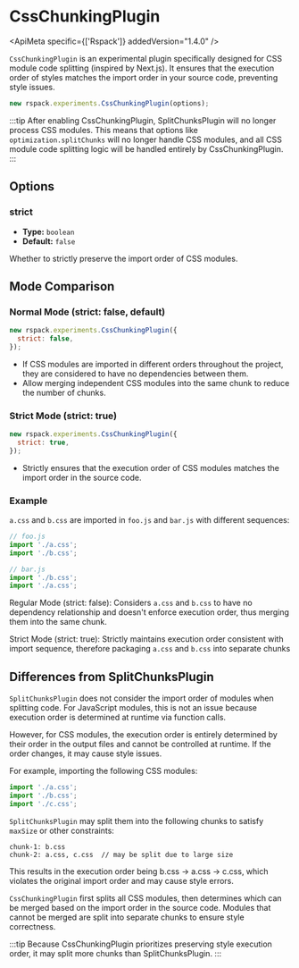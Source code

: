 
# CssChunkingPlugin

<ApiMeta specific={['Rspack']} addedVersion="1.4.0" />

`CssChunkingPlugin` is an experimental plugin specifically designed for CSS module code splitting (inspired by Next.js).
It ensures that the execution order of styles matches the import order in your source code, preventing style issues.

```js
new rspack.experiments.CssChunkingPlugin(options);
```

:::tip
After enabling CssChunkingPlugin, SplitChunksPlugin will no longer process CSS modules.
This means that options like `optimization.splitChunks` will no longer handle CSS modules, and all CSS module code splitting logic will be handled entirely by CssChunkingPlugin.
:::

## Options

### strict

- **Type:** `boolean`
- **Default:** `false`

Whether to strictly preserve the import order of CSS modules.

## Mode Comparison

### Normal Mode (strict: false, default)

```js
new rspack.experiments.CssChunkingPlugin({
  strict: false,
});
```

- If CSS modules are imported in different orders throughout the project, they are considered to have no dependencies between them.
- Allow merging independent CSS modules into the same chunk to reduce the number of chunks.

### Strict Mode (strict: true)

```js
new rspack.experiments.CssChunkingPlugin({
  strict: true,
});
```

- Strictly ensures that the execution order of CSS modules matches the import order in the source code.

### Example

`a.css` and `b.css` are imported in `foo.js` and `bar.js` with different sequences:

```js
// foo.js
import './a.css';
import './b.css';

// bar.js
import './b.css';
import './a.css';
```

Regular Mode (strict: false): Considers `a.css` and `b.css` to have no dependency relationship and doesn't enforce execution order, thus merging them into the same chunk.

Strict Mode (strict: true): Strictly maintains execution order consistent with import sequence, therefore packaging `a.css` and `b.css` into separate chunks

## Differences from SplitChunksPlugin

`SplitChunksPlugin` does not consider the import order of modules when splitting code.
For JavaScript modules, this is not an issue because execution order is determined at runtime via function calls.

However, for CSS modules, the execution order is entirely determined by their order in the output files and cannot be controlled at runtime. If the order changes, it may cause style issues.

For example, importing the following CSS modules:

```js
import './a.css';
import './b.css';
import './c.css';
```

`SplitChunksPlugin` may split them into the following chunks to satisfy `maxSize` or other constraints:

```
chunk-1: b.css
chunk-2: a.css, c.css  // may be split due to large size
```

This results in the execution order being b.css → a.css → c.css, which violates the original import order and may cause style errors.

`CssChunkingPlugin` first splits all CSS modules, then determines which can be merged based on the import order in the source code. Modules that cannot be merged are split into separate chunks to ensure style correctness.

:::tip
Because CssChunkingPlugin prioritizes preserving style execution order, it may split more chunks than SplitChunksPlugin.
:::
